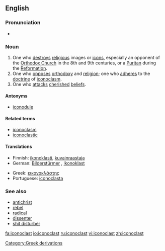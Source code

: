 {{was wotd|2006|October|20}}
==English==
===Pronunciation===
{{IPA|/aɪˈkɒnəklæst/}}
*{{audio|en-us-iconoclast.ogg|Audio (US)}}

===Noun===
{{en-noun|sg=[[icon]]o[[clast]]}}

# One who [[destroy]]s [[religious]] images or [[icons]], especially an opponent of the [[Orthodox Church]] in the 8th and 9th centuries, or a [[Puritan]] during the [[Reformation]].
# One who [[oppose]]s [[orthodoxy]] and [[religion]]; one who [[adhere]]s to the [[doctrine]] of [[iconoclasm]].
# One who [[attack]]s [[cherished]] [[belief]]s.

====Antonyms====
*[[iconodule]]

====Related terms====
*[[iconoclasm]]
*[[iconoclastic]]

====Translations====
{{top}}
*Finnish: [[ikonoklasti]], [[kuvainraastaja]]
*German: [[Bilderstürmer]] {{m}}, [[Ikonoklast]] {{m}}
{{mid}}
*Greek: [[εικονοκλάστης]]
*Portuguese: [[iconoclasta]] {{mf}}
{{bottom}}

===See also===
*[[antichrist]]
*[[rebel]]
*[[radical]]
*[[dissenter]]
*[[shit disturber]]

[[Category:Greek derivations]]

[[fa:iconoclast]]
[[io:iconoclast]]
[[ru:iconoclast]]
[[vi:iconoclast]]
[[zh:iconoclast]]